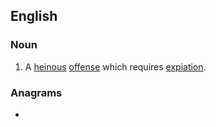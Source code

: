 ==English==
{{Webster 1913}}

===Noun===
{{en-noun}}

# A [[heinous]] [[offense]] which requires [[expiation]].

===Anagrams===
* {{anagrams|en|epical|plaice|plicae}}